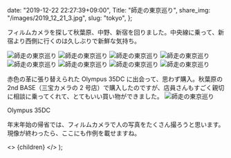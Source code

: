 
  date: "2019-12-22 22:27:39+09:00",
  Title: "師走の東京巡り",
  share_img: "/images/2019_12_21_3.jpg",
  slug: "tokyo",
};

フィルムカメラを探して秋葉原、中野、新宿を回りました。中央線に乗って、新宿より西側に行くのは久しぶりで新鮮な気持ち。

![師走の東京巡り](/images/2019_12_21_1.jpg)
![師走の東京巡り](/images/2019_12_21_2.jpg)
![師走の東京巡り](/images/2019_12_21_3.jpg)
![師走の東京巡り](/images/2019_12_21_4.jpg)
![師走の東京巡り](/images/2019_12_21_5.jpg)
![師走の東京巡り](/images/2019_12_21_6.jpg)
![師走の東京巡り](/images/2019_12_21_7.jpg)
![師走の東京巡り](/images/2019_12_21_9.jpg)

赤色の革に張り替えられた Olympus 35DC に出会って、思わず購入。秋葉原の 2nd BASE（三宝カメラの 2 号店）で購入したのですが、店員さんもすごく親切に相談に乗ってくれて、とてもいい買い物ができました。
![師走の東京巡り](/images/2019_12_21_8.jpg)

<span className="caption">Olympus 35DC</span>

年末年始の帰省では、フィルムカメラで人の写真をたくさん撮ろうと思います。現像が終わったら、ここにも作例を載せますね。

  <>
    <Head>
      <title>{meta.Title} | 異郷好実</title>
    </Head>
    <PostLayout meta={meta}>{children}</PostLayout>
  </>
);
